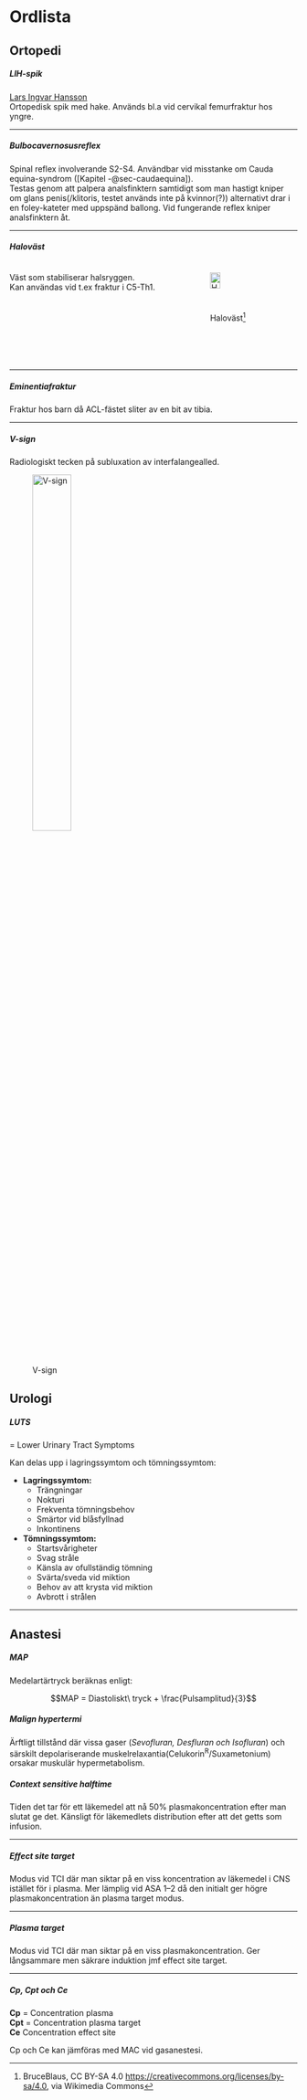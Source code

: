 # Ordlista

## Ortopedi

##### LIH-spik {#sec-lih}

[Lars Ingvar Hansson](https://orto.nu/operation.php?id=lih)        
Ortopedisk spik med hake. Används bl.a vid cervikal femurfraktur hos yngre.

-----

##### Bulbocavernosusreflex

Spinal reflex involverande S2-S4. Användbar vid misstanke om Cauda equina-syndrom ([Kapitel -@sec-caudaequina]).          
Testas genom att palpera analsfinktern samtidigt som man hastigt kniper om glans penis(/klitoris, testet används inte på kvinnor(?)) alternativt drar i en foley-kateter med uppspänd ballong. Vid fungerande reflex kniper analsfinktern åt.

-----

##### Haloväst {#sec-haloväst}

:::: {.columns}

::: {.column}

Väst som stabiliserar halsryggen.           
Kan användas vid t.ex fraktur i C5-Th1.

:::


::: {.column}

![Haloväst^[BruceBlaus, CC BY-SA 4.0 <https://creativecommons.org/licenses/by-sa/4.0>, via Wikimedia Commons]](pics/Halo_Brace.png){width=40% height=40% fig-align="left"}

:::


::::

-----

##### Eminentiafraktur {#sec-eminentia}

Fraktur hos barn då ACL-fästet sliter av en bit av tibia.

-----

##### V-sign

Radiologiskt tecken på subluxation av interfalangealled.

![V-sign](pics/V-sign.png){width=40% height=40% fig-align="left"}

## Urologi

##### LUTS

= Lower Urinary Tract Symptoms

Kan delas upp i lagringssymtom och tömningssymtom:

- **Lagringssymtom:**
  - Trängningar
  - Nokturi
  - Frekventa tömningsbehov
  - Smärtor vid blåsfyllnad
  - Inkontinens
- **Tömningssymtom:**
  - Startsvårigheter
  - Svag stråle
  - Känsla av ofullständig tömning
  - Svärta/sveda vid miktion
  - Behov av att krysta vid miktion
  - Avbrott i strålen

-----

## Anastesi

##### MAP

Medelartärtryck beräknas enligt:

$$MAP = Diastoliskt\ tryck + \frac{Pulsamplitud}{3}$$

##### Malign hypertermi

Ärftligt tillstånd där vissa gaser (*Sevofluran, Desfluran och Isofluran*) och
särskilt depolariserande muskelrelaxantia(Celukorin^R^/Suxametonium) orsakar
muskulär hypermetabolism.

##### Context sensitive halftime

Tiden det tar för ett läkemedel att nå 50% plasmakoncentration efter man slutat
ge det. Känsligt för läkemedlets distribution efter att det getts som infusion.

-----

##### Effect site target

Modus vid TCI där man siktar på en viss koncentration av läkemedel i CNS
istället för i plasma. Mer lämplig vid ASA 1--2 då den initialt ger högre
plasmakoncentration än plasma target modus.

-----

##### Plasma target

Modus vid TCI där man siktar på en viss plasmakoncentration. Ger långsammare men
säkrare induktion jmf effect site target.

-----

##### Cp, Cpt och Ce

**Cp** = Concentration plasma       
**Cpt** = Concentration plasma target       
**Ce** Concentration effect site

Cp och Ce kan jämföras med MAC vid gasanestesi.

